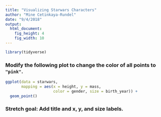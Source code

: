 ```yaml
---
title: "Visualizing Starwars Characters"
author: "Mine Cetinkaya-Rundel"
date: "9/4/2018"
output: 
  html_document: 
    fig_height: 4
    fig_width: 10
---
```


```r
library(tidyverse)
```

### Modify the following plot to change the color of all points to `"pink"`.

```r
ggplot(data = starwars, 
       mapping = aes(x = height, y = mass, 
                     color = gender, size = birth_year)) +
  geom_point()
```

### Stretch goal: Add title and x, y, and size labels.